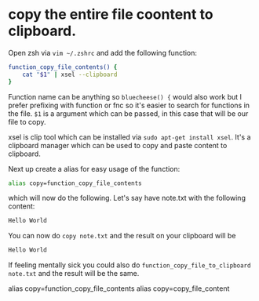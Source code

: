# copy the entire file coontent to clipboard.

Open zsh via `vim ~/.zshrc` and add the following function:

```bash copy filename='~/.zshrc'
function_copy_file_contents() {
    cat "$1" | xsel --clipboard
}
```

Function name can be anything so `bluecheese() {` would also work but I prefer prefixing with function or fnc so it's easier to search for functions in the file. `$1` is a argument which can be passed, in this case that will be our file to copy.

xsel is clip tool which can be installed via `sudo apt-get install xsel`. It's a clipboard manager which can be used to copy and paste content to clipboard.

Next up create a alias for easy usage of the function:

```bash copy filename='~/.zshrc'
alias copy=function_copy_file_contents
```

which will now do the following. Let's say have note.txt with the following content:

```bash
Hello World
```

You can now do `copy note.txt` and the result on your clipboard will be

```bash
Hello World
```

If feeling mentally sick you could also do `function_copy_file_to_clipboard note.txt` and the result will be the same.

alias copy=function_copy_file_contents
alias copy=copy_file_content
